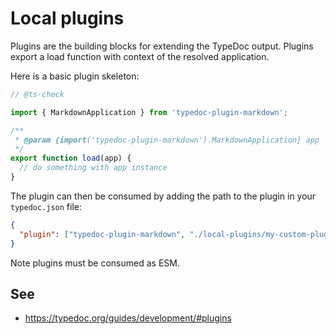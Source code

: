 # Local plugins

Plugins are the building blocks for extending the TypeDoc output. Plugins export a load function with context of the resolved application.

Here is a basic plugin skeleton:

```js filename="local-plugins/my-custom-plugin.mjs"
// @ts-check

import { MarkdownApplication } from 'typedoc-plugin-markdown';

/**
 * @param {import('typedoc-plugin-markdown').MarkdownApplication} app
 */
export function load(app) {
  // do something with app instance
}
```

The plugin can then be consumed by adding the path to the plugin in your `typedoc.json` file:

```json filename="typedoc.json"
{
  "plugin": ["typedoc-plugin-markdown", "./local-plugins/my-custom-plugin.mjs"]
}
```

Note plugins must be consumed as ESM.

## See

- https://typedoc.org/guides/development/#plugins
